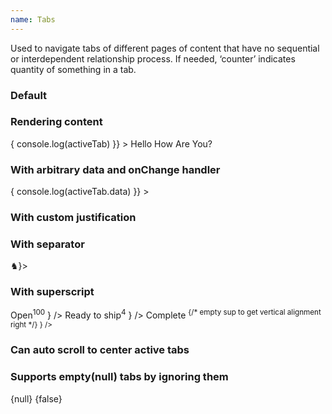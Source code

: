 ```yaml
---
name: Tabs
---
```


Used to navigate tabs of different pages of content that have no sequential or
interdependent relationship process. If needed, ‘counter’ indicates quantity of
something in a tab.

### Default

<Playground>
  <Tabs>
    <Tab name="Overview" />
    <Tab name="CV" />
    <Tab name="Shows" />
    <Tab name="Auction Results" />
    <Tab name="Articles" />
    <Tab name="Related Artists" />
  </Tabs>
</Playground>

### Rendering content

<Playground>
  <Tabs
    initialTabIndex={1}
    onChange={activeTab => {
      console.log(activeTab)
    }}
  >
    <Tab name="Hello">Hello</Tab>
    <Tab name="How">How</Tab>
    <Tab name="Are">Are</Tab>
    <Tab name="You?">You?</Tab>
  </Tabs>
</Playground>

### With arbitrary data and onChange handler

<Playground>
  <Tabs
    onChange={activeTab => {
      console.log(activeTab.data)
    }}
  >
    <Tab data={{ target: "#about" }} name="About" />
    <Tab data={{ target: "#pricing" }} name="Pricing" />
    <Tab data={{ target: "#condition" }} name="Condition" />
  </Tabs>
</Playground>

### With custom justification

<Playground>
  <Tabs justifyContent="center">
    <Tab name="About" />
    <Tab name="Pricing" />
    <Tab name="Condition" />
  </Tabs>
</Playground>

### With separator

<Playground>
  <Tabs justifyContent="center" separator={<Box mx={1}>♞</Box>}>
    <Tab name="About" />
    <Tab name="Pricing" />
    <Tab name="Condition" />
  </Tabs>
</Playground>

### With superscript

<Playground>
  <Tabs justifyContent="center">
    <Tab
      name={
        <>
          Open<Sup>100</Sup>
        </>
      }
    />
    <Tab
      name={
        <>
          Ready to ship<Sup>4</Sup>
        </>
      }
    />
    <Tab
      name={
        <>
          Complete
          <Sup />
          {/* empty sup to get vertical alignment right */}
        </>
      }
    />
  </Tabs>
</Playground>

### Can auto scroll to center active tabs

<Playground>
  <Tabs autoScroll>
    <Tab name="Pricing" />
    <Tab name="Rainbows" />
    <Tab name="Unicorns" />
    <Tab name="Falafel" />
    <Tab name="Delorean" />
    <Tab name="Po-ta-toes" />
    <Tab name="Jesuits" />
    <Tab name="Mastadon" />
    <Tab name="Funicular" />
    <Tab name="DiCaprio" />
    <Tab name="Fathomable" />
    <Tab name="Shiny" />
    <Tab name="Cyprus" />
    <Tab name="UMass" />
    <Tab name="Skiing" />
    <Tab name="Liver" />
    <Tab name="Magazine" />
  </Tabs>
</Playground>

### Supports empty(null) tabs by ignoring them

<Playground>
  <Tabs>
    {null}
    {false}
    <Tab name="Pricing" />
  </Tabs>
</Playground>

